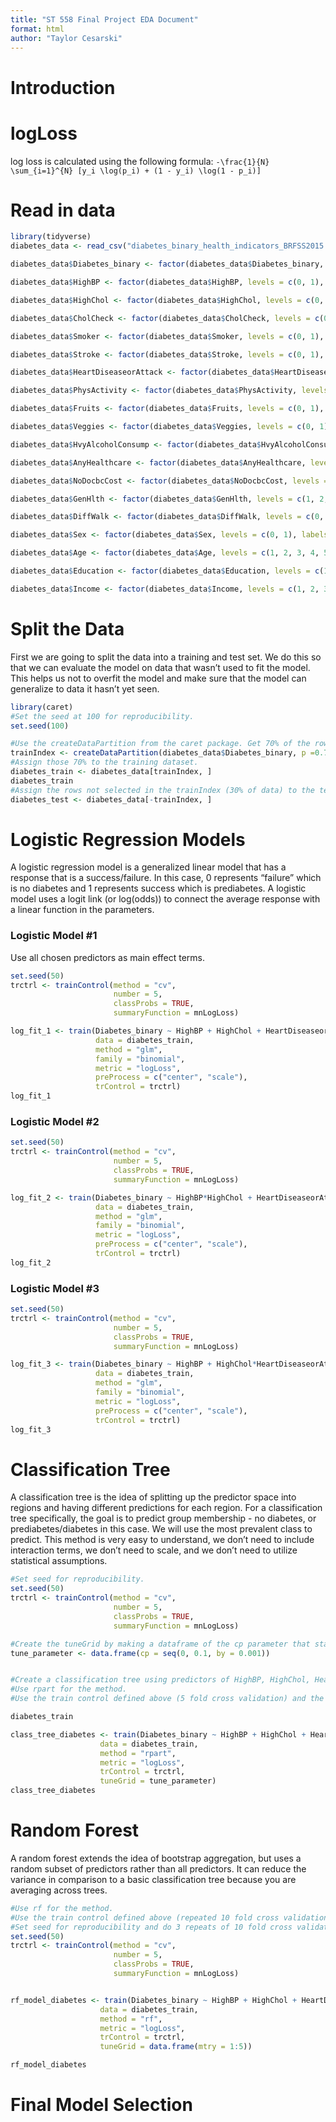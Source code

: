 ```yaml
---
title: "ST 558 Final Project EDA Document"
format: html
author: "Taylor Cesarski"
---
```


# Introduction

# logLoss
log loss is calculated using the following formula:
`-\frac{1}{N} \sum_{i=1}^{N} [y_i \log(p_i) + (1 - y_i) \log(1 - p_i)]`




# Read in data
```r
library(tidyverse)
diabetes_data <- read_csv("diabetes_binary_health_indicators_BRFSS2015.csv")

diabetes_data$Diabetes_binary <- factor(diabetes_data$Diabetes_binary, levels = c(0, 1), labels = c("no_diabetes", "diabetes"))

diabetes_data$HighBP <- factor(diabetes_data$HighBP, levels = c(0, 1), labels = c("no_hbp", "hbp"))

diabetes_data$HighChol <- factor(diabetes_data$HighChol, levels = c(0, 1), labels = c("no_high_chol", "high_chol"))

diabetes_data$CholCheck <- factor(diabetes_data$CholCheck, levels = c(0, 1), labels = c("no_chol_check", "chol_check"))

diabetes_data$Smoker <- factor(diabetes_data$Smoker, levels = c(0, 1), labels = c("non_smoker", "smoker"))

diabetes_data$Stroke <- factor(diabetes_data$Stroke, levels = c(0, 1), labels = c("no_stroke", "stroke"))

diabetes_data$HeartDiseaseorAttack <- factor(diabetes_data$HeartDiseaseorAttack, levels = c(0, 1), labels = c("no_hd_or_attack", "hd_or_attack"))

diabetes_data$PhysActivity <- factor(diabetes_data$PhysActivity, levels = c(0, 1), labels = c("no_activity", "activity"))

diabetes_data$Fruits <- factor(diabetes_data$Fruits, levels = c(0, 1), labels = c("no_fruits", "fruits"))

diabetes_data$Veggies <- factor(diabetes_data$Veggies, levels = c(0, 1), labels = c("no_veggies", "veggies"))

diabetes_data$HvyAlcoholConsump <- factor(diabetes_data$HvyAlcoholConsump, levels = c(0, 1), labels = c("no_heavy_alc", "heavy_alc"))

diabetes_data$AnyHealthcare <- factor(diabetes_data$AnyHealthcare, levels = c(0, 1), labels = c("no_healthcare", "healthcare"))

diabetes_data$NoDocbcCost <- factor(diabetes_data$NoDocbcCost, levels = c(0, 1), labels = c("no_cost_issue", "cost_issue"))

diabetes_data$GenHlth <- factor(diabetes_data$GenHlth, levels = c(1, 2, 3, 4, 5), labels = c("excellent", "very_good", "good", "fair", "poor"))

diabetes_data$DiffWalk <- factor(diabetes_data$DiffWalk, levels = c(0, 1), labels = c("no_difficulty", "difficulty"))

diabetes_data$Sex <- factor(diabetes_data$Sex, levels = c(0, 1), labels = c("female", "male"))

diabetes_data$Age <- factor(diabetes_data$Age, levels = c(1, 2, 3, 4, 5, 6, 7, 8, 9, 10, 11, 12, 13), labels = c("18_24", "25_29", "30_34", "35_39", "40_44", "45_49", "50_54", "55_59", "60_64", "65_69", "70_74", "75_79", "80_or_more"))

diabetes_data$Education <- factor(diabetes_data$Education, levels = c(1, 2, 3, 4, 5, 6), labels = c("none", "elementary", "some_hs", "high_school", "some_college", "college_grad"))

diabetes_data$Income <- factor(diabetes_data$Income, levels = c(1, 2, 3, 4, 5, 6, 7, 8), labels = c("less_10k", "10k_15k", "15k_20k", "20k_25k", "25k_35k", "35k_50k", "50k_75k", "more_75k"))
```



# Split the Data
First we are going to split the data into a training and test set. We do this so that we can evaluate the model on data that wasn't used to fit the model. This helps us not to overfit the model and make sure that the model can generalize to data it hasn't yet seen.
```r
library(caret)
#Set the seed at 100 for reproducibility.
set.seed(100)

#Use the createDataPartition from the caret package. Get 70% of the rows.
trainIndex <- createDataPartition(diabetes_data$Diabetes_binary, p =0.7, list = FALSE)
#Assign those 70% to the training dataset.
diabetes_train <- diabetes_data[trainIndex, ]
diabetes_train
#Assign the rows not selected in the trainIndex (30% of data) to the test dataset.
diabetes_test <- diabetes_data[-trainIndex, ]
```

# Logistic Regression Models

A logistic regression model is a generalized linear model that has a response that is a success/failure. In this case, 0 represents "failure" which is no diabetes and 1 represents success which is prediabetes. A logistic model uses a logit link (or log(odds)) to connect the average response with a linear function in the parameters.

### Logistic Model #1
Use all chosen predictors as main effect terms.
```r
set.seed(50)
trctrl <- trainControl(method = "cv", 
                       number = 5, 
                       classProbs = TRUE, 
                       summaryFunction = mnLogLoss)

log_fit_1 <- train(Diabetes_binary ~ HighBP + HighChol + HeartDiseaseorAttack + GenHlth + DiffWalk,
                   data = diabetes_train,
                   method = "glm",
                   family = "binomial",
                   metric = "logLoss",
                   preProcess = c("center", "scale"),
                   trControl = trctrl)
log_fit_1
```

### Logistic Model #2
```r
set.seed(50)
trctrl <- trainControl(method = "cv", 
                       number = 5, 
                       classProbs = TRUE, 
                       summaryFunction = mnLogLoss)

log_fit_2 <- train(Diabetes_binary ~ HighBP*HighChol + HeartDiseaseorAttack + GenHlth + DiffWalk,
                   data = diabetes_train,
                   method = "glm",
                   family = "binomial",
                   metric = "logLoss",
                   preProcess = c("center", "scale"),
                   trControl = trctrl)
log_fit_2
```

### Logistic Model #3
```r
set.seed(50)
trctrl <- trainControl(method = "cv", 
                       number = 5, 
                       classProbs = TRUE, 
                       summaryFunction = mnLogLoss)

log_fit_3 <- train(Diabetes_binary ~ HighBP + HighChol*HeartDiseaseorAttack + GenHlth*DiffWalk,
                   data = diabetes_train,
                   method = "glm",
                   family = "binomial",
                   metric = "logLoss",
                   preProcess = c("center", "scale"),
                   trControl = trctrl)
log_fit_3
```




# Classification Tree

A classification tree is the idea of splitting up the predictor space into regions and having different predictions for each region. For a classification tree specifically, the goal is to predict group membership - no diabetes, or prediabetes/diabetes in this case. We will use the most prevalent class to predict. This method is very easy to understand, we don't need to include interaction terms, we don't need to scale, and we don't need to utilize statistical assumptions.

```r
#Set seed for reproducibility.
set.seed(50)
trctrl <- trainControl(method = "cv", 
                       number = 5, 
                       classProbs = TRUE, 
                       summaryFunction = mnLogLoss)

#Create the tuneGrid by making a dataframe of the cp parameter that starts at 0, goes to 0.1 and counts by 0.001.
tune_parameter <- data.frame(cp = seq(0, 0.1, by = 0.001))


#Create a classification tree using predictors of HighBP, HighChol, Heart Disease or Attack, General Health Rating, and Difficulty Walking to predict the presence of diabetes.
#Use rpart for the method.
#Use the train control defined above (5 fold cross validation) and the tuneGrid defined above.

diabetes_train

class_tree_diabetes <- train(Diabetes_binary ~ HighBP + HighChol + HeartDiseaseorAttack + GenHlth + DiffWalk,
                    data = diabetes_train,
                    method = "rpart",
                    metric = "logLoss",
                    trControl = trctrl,
                    tuneGrid = tune_parameter)
class_tree_diabetes
```
# Random Forest

A random forest extends the idea of bootstrap aggregation, but uses a random subset of predictors rather than all predictors. It can reduce the variance in comparison to a basic classification tree because you are averaging across trees. 

```r
#Use rf for the method.
#Use the train control defined above (repeated 10 fold cross validation) and the tuneGrid is from 1 to 5 because I have chosen five predictors.
#Set seed for reproducibility and do 3 repeats of 10 fold cross validation.
set.seed(50)
trctrl <- trainControl(method = "cv", 
                       number = 5, 
                       classProbs = TRUE, 
                       summaryFunction = mnLogLoss)


rf_model_diabetes <- train(Diabetes_binary ~ HighBP + HighChol + HeartDiseaseorAttack + GenHlth + DiffWalk,
                    data = diabetes_train,
                    method = "rf",
                    metric = "logLoss",
                    trControl = trctrl,
                    tuneGrid = data.frame(mtry = 1:5))

rf_model_diabetes

```



# Final Model Selection